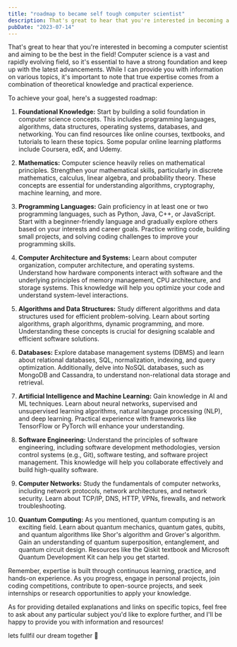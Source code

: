 ```yaml
---
title: "roadmap to became self tough computer scientist"
description: That's great to hear that you're interested in becoming a computer scientist and aiming to be the best in the field here is my roadmap that i'm going to follow to fullfil my dream.
pubDate: "2023-07-14"
---
```


That's great to hear that you're interested in becoming a computer scientist and aiming to be the best in the field! Computer science is a vast and rapidly evolving field, so it's essential to have a strong foundation and keep up with the latest advancements. While I can provide you with information on various topics, it's important to note that true expertise comes from a combination of theoretical knowledge and practical experience.

To achieve your goal, here's a suggested roadmap:

1. **Foundational Knowledge:** Start by building a solid foundation in computer science concepts. This includes programming languages, algorithms, data structures, operating systems, databases, and networking. You can find resources like online courses, textbooks, and tutorials to learn these topics. Some popular online learning platforms include Coursera, edX, and Udemy.

2. **Mathematics:** Computer science heavily relies on mathematical principles. Strengthen your mathematical skills, particularly in discrete mathematics, calculus, linear algebra, and probability theory. These concepts are essential for understanding algorithms, cryptography, machine learning, and more.

3. **Programming Languages:** Gain proficiency in at least one or two programming languages, such as Python, Java, C++, or JavaScript. Start with a beginner-friendly language and gradually explore others based on your interests and career goals. Practice writing code, building small projects, and solving coding challenges to improve your programming skills.

4. **Computer Architecture and Systems:** Learn about computer organization, computer architecture, and operating systems. Understand how hardware components interact with software and the underlying principles of memory management, CPU architecture, and storage systems. This knowledge will help you optimize your code and understand system-level interactions.

5. **Algorithms and Data Structures:** Study different algorithms and data structures used for efficient problem-solving. Learn about sorting algorithms, graph algorithms, dynamic programming, and more. Understanding these concepts is crucial for designing scalable and efficient software solutions.

6. **Databases:** Explore database management systems (DBMS) and learn about relational databases, SQL, normalization, indexing, and query optimization. Additionally, delve into NoSQL databases, such as MongoDB and Cassandra, to understand non-relational data storage and retrieval.

7. **Artificial Intelligence and Machine Learning:** Gain knowledge in AI and ML techniques. Learn about neural networks, supervised and unsupervised learning algorithms, natural language processing (NLP), and deep learning. Practical experience with frameworks like TensorFlow or PyTorch will enhance your understanding.

8. **Software Engineering:** Understand the principles of software engineering, including software development methodologies, version control systems (e.g., Git), software testing, and software project management. This knowledge will help you collaborate effectively and build high-quality software.

9. **Computer Networks:** Study the fundamentals of computer networks, including network protocols, network architectures, and network security. Learn about TCP/IP, DNS, HTTP, VPNs, firewalls, and network troubleshooting.

10. **Quantum Computing:** As you mentioned, quantum computing is an exciting field. Learn about quantum mechanics, quantum gates, qubits, and quantum algorithms like Shor's algorithm and Grover's algorithm. Gain an understanding of quantum superposition, entanglement, and quantum circuit design. Resources like the Qiskit textbook and Microsoft Quantum Development Kit can help you get started.

Remember, expertise is built through continuous learning, practice, and hands-on experience. As you progress, engage in personal projects, join coding competitions, contribute to open-source projects, and seek internships or research opportunities to apply your knowledge.

As for providing detailed explanations and links on specific topics, feel free to ask about any particular subject you'd like to explore further, and I'll be happy to provide you with information and resources!

lets fullfil our dream together 🥂
